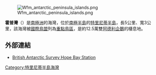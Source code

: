 [[Image:Wfm_antarctic_peninsula_islands.png|thumb]]

'''霍普灣'''（{{lang-en|Hope Bay}}）是[[南極洲|南極洲]]的海灣，位於[[南極半島|南極半島]]的[[特里尼蒂半島|特里尼蒂半島]]，長5公里、寬3公里，該海灣被[[國際鳥盟|國際鳥盟]]列為[[重點鳥區|重點鳥區]]，是約12.5萬雙[[阿德利企鵝|阿德利企鵝]]的棲息地。

==外部連結==
*[http://www.antarctica.ac.uk/About_Antarctica/Heritage/Stations/hope_bay.html British Antarctic Survey Hope Bay Station] {{Wayback|url=http://www.antarctica.ac.uk/About_Antarctica/Heritage/Stations/hope_bay.html |date=20050312105140 }}

{{coord|63|23|S|56|59|W|display=title}}

{{DEFAULTSORT:Hope Bay}}
[[Category:特里尼蒂半島海灣|Category:特里尼蒂半島海灣]]


{{TrinityPeninsula-geo-stub}}